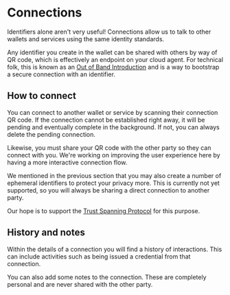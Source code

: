 
# Connections

Identifiers alone aren't very useful!
Connections allow us to talk to other wallets and services using the same identity standards.

Any identifier you create in the wallet can be shared with others by way of QR code, which is effectively an endpoint on your cloud agent.
For technical folk, this is known as an [Out of Band Introduction](https://trustoverip.github.io/tswg-keri-specification/#out-of-band-introduction-oobi) and is a way to bootstrap a secure connection with an identifier.

## How to connect

You can connect to another wallet or service by scanning their connection QR code.
If the connection cannot be established right away, it will be pending and eventually complete in the background.
If not, you can always delete the pending connection.

Likewise, you must share your QR code with the other party so they can connect with you.
We're working on improving the user experience here by having a more interactive connection flow.

<Callout type="info">
  We mentioned in the previous section that you may also create a number of ephemeral identifiers to protect your privacy more.
  This is currently not yet supported, so you will always be sharing a direct connection to another party.

Our hope is to support the [Trust Spanning Protocol](https://trustoverip.github.io/tswg-tsp-specification/) for this purpose.

</Callout>

## History and notes

Within the details of a connection you will find a history of interactions.
This can include activities such as being issued a credential from that connection.

You can also add some notes to the connection.
These are completely personal and are never shared with the other party.
